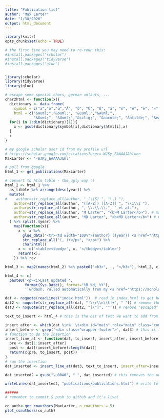 ```yaml
---
title: "Publication list"
author: "Max Larter"
date: "1/30/2020"
output: html_document
---
```


```r
library(knitr)
opts_chunk$set(echo = TRUE)
```

```r
# the first time you may need to re-reun this:
#install.packages("scholar")
#install.packages("tidyverse")
#install.packages("glue")


library(scholar)
library(tidyverse)
library(glue)
```

```r
# escape some special chars, german umlauts, ...
char2html <- function(x){
  dictionary <- data.frame(
    symbol = c("ä","ö","ü","Ä", "Ö", "Ü", "ß", "á", "ñ", "é", "è", "«", "»", "à"),
    html = c("&auml;","&ouml;", "&uuml;","&Auml;",
             "&Ouml;", "&Uuml;","&szlig;", "&aacute;", "&ntilde;", "&eacute;", "&egrave;", "&laquo;", "&raquo;", "&agrave;"))
  for(i in 1:dim(dictionary)[1]){
    x <- gsub(dictionary$symbol[i],dictionary$html[i],x)
  }
  x
}

```

```r
# my google scholar user id from my profile url
# https://scholar.google.com/citations?user=-WJKy_EAAAAJ&hl=en
MaxLarter <- "-WJKy_EAAAAJ&hl"

# pull from google
html_1 <- get_publications(MaxLarter)

# convert to htlm table - the ugly way ;)
html_2 <- html_1 %>%
  as_tibble %>% arrange(desc(year)) %>%
  mutate(
#    author=str_replace_all(author, " (\\S) ", "\\1 "),
    author=str_replace_all(author, "([A-Z]) ([A-Z]) ", "\\1\\2 "),
    author=str_replace_all(author, ", \\.\\.\\.", " et al."),
    author=str_replace_all(author, "M Larter", "<b>M Larter</b>"), # make my name fat
    author=str_replace_all(author, "MD Larter", "<b>MD Larter</b>") # make my name fat
  ) %>% split(.$year) %>%
    map(function(x){
      x <- x %>%
        glue_data('<tr><td width="100%">{author} ({year}) <a href="https://scholar.google.com/scholar?oi=bibs&cluster={cid}&btnI=1&hl=en" target="_blank">{title}</a>, {journal}, {number} [<i>{cites} citation(s)</i>]</td></tr>') %>%
        str_replace_all("(, )+</p>", "</p>") %>%
        char2html()
      x <- c('<table><tbody>', x, '</tbody></table>')
      return(x);
    }) %>% rev

html_3 <- map2(names(html_2) %>% paste0("<h3>", ., "</h3>"), html_2, c) %>% unlist

html_4 <- c(
  paste0('<p><i>Last updated ',
         format(Sys.Date(), format="%B %d, %Y"),
         ' &ndash; Pulled automatically from my <a href="https://scholar.google.com/citations?user=-WJKy_EAAAAJ&hl=en">Google Scholar profile</a>. See <a href="https://thackl.github.io/automatically-update-publications-with-R-scholar" target="_blank">this post</a> for how it works. See the code adapted to my usage <a href = "https://github.com/MaxLarter/maxlarter.github.io/blob/master/.R.Rmd" target="_blank">here</a>.</i></p>'), html_3)


```


```r
dat <- noquote(readLines("index.html"))  # read in index.html to get header and footer setup 
dat2 <- noquote(str_replace_all(dat, "[\\r\\n\\t]+", " ")) # remove the added characters cause it gets messy otherwise
dat3 <- noquote(str_replace_all(dat2, "[\"]", '"')) # remove "escaped" quotes 
```

```r
text_to_insert <- html_4 # this is the bit of text we want to add from before

insert_after <- which(dat %in% '\t<div id="main" role="main" class="container">') # line in the index.html where the header ends: insert pubs table after this
insert_before <- grep('<div class="wrapper-footer">', dat3) # this is the line where the index.html file footer starts: insert before this
# function to do the insertion
insert_line_at <- function(dat, to_insert, insert_after, insert_before){
  pre <- dat[1:insert_after]
  post <- dat[(insert_before):length(dat)]
  return(c(pre, to_insert, post))
}
# run the insertion
dat_inserted <- insert_line_at(dat3, text_to_insert, insert_after=insert_after, insert_before = insert_before)

dat_inserted2 = gsub("\u00A0", " ", dat_inserted) # this removes the unbreakable space that appeared for some unkown reason...

writeLines(dat_inserted2, "publications/publications.html") # write to Publication list pages

######
# remember to commit & push to github and it's live!

```


```r
co_auth<-get_coauthors(MaxLarter, n_coauthors = 5)
plot_coauthors(co_auth)
```


